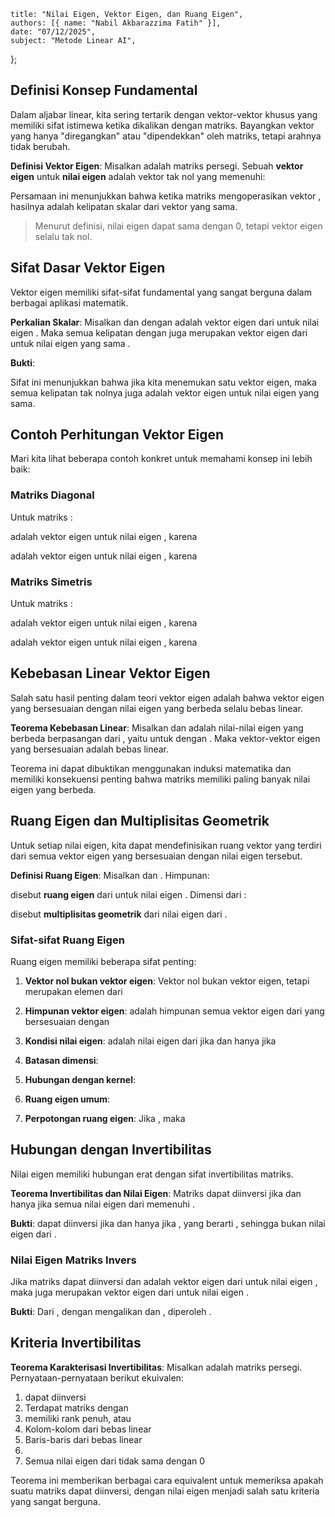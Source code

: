     title: "Nilai Eigen, Vektor Eigen, dan Ruang Eigen",
    authors: [{ name: "Nabil Akbarazzima Fatih" }],
    date: "07/12/2025",
    subject: "Metode Linear AI",
};

## Definisi Konsep Fundamental

Dalam aljabar linear, kita sering tertarik dengan vektor-vektor khusus yang memiliki sifat istimewa ketika dikalikan dengan matriks. Bayangkan vektor yang hanya "diregangkan" atau "dipendekkan" oleh matriks, tetapi arahnya tidak berubah.

**Definisi Vektor Eigen**: Misalkan <InlineMath math="A \in \mathbb{K}^{n \times n}" /> adalah matriks persegi. Sebuah **vektor eigen** <InlineMath math="v \in \mathbb{K}^n" /> untuk **nilai eigen** <InlineMath math="\lambda \in \mathbb{K}" /> adalah vektor tak nol <InlineMath math="v \neq 0" /> yang memenuhi:

<BlockMath math="A \cdot v = \lambda \cdot v" />

Persamaan ini menunjukkan bahwa ketika matriks <InlineMath math="A" /> mengoperasikan vektor <InlineMath math="v" />, hasilnya adalah kelipatan skalar dari vektor yang sama.

> Menurut definisi, nilai eigen dapat sama dengan 0, tetapi vektor eigen selalu tak nol.

## Sifat Dasar Vektor Eigen

Vektor eigen memiliki sifat-sifat fundamental yang sangat berguna dalam berbagai aplikasi matematik.

**Perkalian Skalar**: Misalkan <InlineMath math="A \in \mathbb{K}^{n \times n}" /> dan <InlineMath math="v \in \mathbb{K}^n" /> dengan <InlineMath math="v \neq 0" /> adalah vektor eigen dari <InlineMath math="A" /> untuk nilai eigen <InlineMath math="\lambda \in \mathbb{K}" />. Maka semua kelipatan <InlineMath math="t \cdot v" /> dengan <InlineMath math="t \neq 0" /> juga merupakan vektor eigen dari <InlineMath math="A" /> untuk nilai eigen yang sama <InlineMath math="\lambda" />.

**Bukti**: <InlineMath math="A \cdot (t \cdot v) = t \cdot (A \cdot v) = t \cdot (\lambda \cdot v) = \lambda \cdot (t \cdot v)" />

Sifat ini menunjukkan bahwa jika kita menemukan satu vektor eigen, maka semua kelipatan tak nolnya juga adalah vektor eigen untuk nilai eigen yang sama.

## Contoh Perhitungan Vektor Eigen

Mari kita lihat beberapa contoh konkret untuk memahami konsep ini lebih baik:

### Matriks Diagonal

Untuk matriks <InlineMath math="A = \begin{pmatrix} 1 & 0 \\ 0 & 2 \end{pmatrix}" />:

<InlineMath math="v_1 = \begin{pmatrix} 1 \\ 0 \end{pmatrix}" /> adalah vektor eigen untuk nilai eigen <InlineMath math="\lambda_1 = 1" />, karena <InlineMath math="A \cdot v_1 = \begin{pmatrix} 1 \\ 0 \end{pmatrix} = 1 \cdot v_1" />

<InlineMath math="v_2 = \begin{pmatrix} 0 \\ 1 \end{pmatrix}" /> adalah vektor eigen untuk nilai eigen <InlineMath math="\lambda_2 = 2" />, karena <InlineMath math="A \cdot v_2 = \begin{pmatrix} 0 \\ 2 \end{pmatrix} = 2 \cdot v_2" />

### Matriks Simetris

Untuk matriks <InlineMath math="A = \begin{pmatrix} 3 & 1 \\ 1 & 3 \end{pmatrix}" />:

<InlineMath math="v_1 = \begin{pmatrix} -1 \\ 1 \end{pmatrix}" /> adalah vektor eigen untuk nilai eigen <InlineMath math="\lambda_1 = 2" />, karena <InlineMath math="A \cdot v_1 = \begin{pmatrix} -2 \\ 2 \end{pmatrix} = 2 \cdot v_1" />

<InlineMath math="v_2 = \begin{pmatrix} 1 \\ 1 \end{pmatrix}" /> adalah vektor eigen untuk nilai eigen <InlineMath math="\lambda_2 = 4" />, karena <InlineMath math="A \cdot v_2 = \begin{pmatrix} 4 \\ 4 \end{pmatrix} = 4 \cdot v_2" />

## Kebebasan Linear Vektor Eigen

Salah satu hasil penting dalam teori vektor eigen adalah bahwa vektor eigen yang bersesuaian dengan nilai eigen yang berbeda selalu bebas linear.

**Teorema Kebebasan Linear**: Misalkan <InlineMath math="A \in \mathbb{K}^{n \times n}" /> dan <InlineMath math="\lambda_1, \ldots, \lambda_k \in \mathbb{K}" /> adalah nilai-nilai eigen yang berbeda berpasangan dari <InlineMath math="A" />, yaitu <InlineMath math="\lambda_i \neq \lambda_j" /> untuk <InlineMath math="i \neq j" /> dengan <InlineMath math="i, j \in \{1, \ldots, k\}" />. Maka vektor-vektor eigen yang bersesuaian <InlineMath math="v_1, \ldots, v_k \in \mathbb{K}^n" /> adalah bebas linear.

Teorema ini dapat dibuktikan menggunakan induksi matematika dan memiliki konsekuensi penting bahwa matriks <InlineMath math="n \times n" /> memiliki paling banyak <InlineMath math="n" /> nilai eigen yang berbeda.

## Ruang Eigen dan Multiplisitas Geometrik

Untuk setiap nilai eigen, kita dapat mendefinisikan ruang vektor yang terdiri dari semua vektor eigen yang bersesuaian dengan nilai eigen tersebut.

**Definisi Ruang Eigen**: Misalkan <InlineMath math="A \in \mathbb{K}^{n \times n}" /> dan <InlineMath math="\lambda \in \mathbb{K}" />. Himpunan:

<BlockMath math="\text{Eig}_A(\lambda) = \{v \in \mathbb{K}^n : A \cdot v = \lambda \cdot v\}" />

disebut **ruang eigen** dari <InlineMath math="A" /> untuk nilai eigen <InlineMath math="\lambda" />. Dimensi dari <InlineMath math="\text{Eig}_A(\lambda)" />:

<BlockMath math="\dim \text{Eig}_A(\lambda)" />

disebut **multiplisitas geometrik** dari nilai eigen <InlineMath math="\lambda" /> dari <InlineMath math="A" />.

### Sifat-sifat Ruang Eigen

Ruang eigen memiliki beberapa sifat penting:

1. **Vektor nol bukan vektor eigen**: Vektor nol bukan vektor eigen, tetapi merupakan elemen dari <InlineMath math="\text{Eig}_A(\lambda)" />

2. **Himpunan vektor eigen**: <InlineMath math="\text{Eig}_A(\lambda) \setminus \{0\}" /> adalah himpunan semua vektor eigen dari <InlineMath math="A" /> yang bersesuaian dengan <InlineMath math="\lambda" />

3. **Kondisi nilai eigen**: <InlineMath math="\lambda" /> adalah nilai eigen dari <InlineMath math="A" /> jika dan hanya jika <InlineMath math="\text{Eig}_A(\lambda) \neq \{0\}" />

4. **Batasan dimensi**: <InlineMath math="0 \leq \dim \text{Eig}_A(\lambda) \leq n" />

5. **Hubungan dengan kernel**: <InlineMath math="\text{Eig}_A(0) = \{v \in \mathbb{K}^n : A \cdot v = 0\} = \ker A" />

6. **Ruang eigen umum**: <InlineMath math="\text{Eig}_A(\lambda) = \{v \in \mathbb{K}^n : (A - \lambda \cdot I) \cdot v = 0\} = \ker(A - \lambda \cdot I)" />

7. **Perpotongan ruang eigen**: Jika <InlineMath math="\lambda_1 \neq \lambda_2" />, maka <InlineMath math="\text{Eig}_A(\lambda_1) \cap \text{Eig}_A(\lambda_2) = \{0\}" />

## Hubungan dengan Invertibilitas

Nilai eigen memiliki hubungan erat dengan sifat invertibilitas matriks.

**Teorema Invertibilitas dan Nilai Eigen**: Matriks <InlineMath math="A \in \mathbb{K}^{n \times n}" /> dapat diinversi jika dan hanya jika semua nilai eigen <InlineMath math="\lambda \in \mathbb{K}" /> dari <InlineMath math="A" /> memenuhi <InlineMath math="\lambda \neq 0" />.

**Bukti**: <InlineMath math="A" /> dapat diinversi jika dan hanya jika <InlineMath math="\text{Rang} A = n" />, yang berarti <InlineMath math="\text{Eig}_A(0) = \ker A = \{0\}" />, sehingga <InlineMath math="\lambda = 0" /> bukan nilai eigen dari <InlineMath math="A" />.

### Nilai Eigen Matriks Invers

Jika matriks <InlineMath math="A" /> dapat diinversi dan <InlineMath math="v \neq 0" /> adalah vektor eigen dari <InlineMath math="A" /> untuk nilai eigen <InlineMath math="\lambda \in \mathbb{K}" />, maka <InlineMath math="v" /> juga merupakan vektor eigen dari <InlineMath math="A^{-1}" /> untuk nilai eigen <InlineMath math="\frac{1}{\lambda}" />.

**Bukti**: Dari <InlineMath math="A \cdot v = \lambda \cdot v" />, dengan mengalikan <InlineMath math="A^{-1}" /> dan <InlineMath math="\frac{1}{\lambda}" />, diperoleh <InlineMath math="\frac{1}{\lambda} \cdot v = A^{-1} \cdot v" />.

## Kriteria Invertibilitas

**Teorema Karakterisasi Invertibilitas**: Misalkan <InlineMath math="A \in \mathbb{K}^{n \times n}" /> adalah matriks persegi. Pernyataan-pernyataan berikut ekuivalen:

1. <InlineMath math="A" /> dapat diinversi
2. Terdapat matriks <InlineMath math="A^{-1} \in \mathbb{K}^{n \times n}" /> dengan <InlineMath math="A \cdot A^{-1} = I = A^{-1} \cdot A" />
3. <InlineMath math="A" /> memiliki rank penuh, <InlineMath math="\text{Rang} A = n" /> atau <InlineMath math="\ker A = \{0\}" />
4. Kolom-kolom dari <InlineMath math="A" /> bebas linear
5. Baris-baris dari <InlineMath math="A" /> bebas linear
6. <InlineMath math="\det A \neq 0" />
7. Semua nilai eigen dari <InlineMath math="A" /> tidak sama dengan 0

Teorema ini memberikan berbagai cara equivalent untuk memeriksa apakah suatu matriks dapat diinversi, dengan nilai eigen menjadi salah satu kriteria yang sangat berguna.